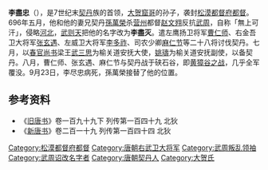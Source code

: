 '''李盡忠'''（{{bd|7世纪|?|696年|9月23日|catIdx=L}}），是7世纪末[[契丹|契丹]]族的首领，[[大贺窟哥|大贺窟哥]]的孙子，袭封[[松漠都督府|松漠都督府]][[都督|都督]]。696年五月，他和他的妻兄契丹[[孫萬榮|孫萬榮]]杀[[营州|营州]]都督[[赵文翙|赵文翙]]反抗[[武周|武周]]，自称「無上可汗」，侵略[[河北|河北]]，[[武则天|武则天]]把他的名字改为'''李盡灭'''。遣左鹰扬卫将军[[曹仁师|曹仁师]]、右金吾卫大将军[[张玄遇|张玄遇]]、左威卫大将军[[李多祚|李多祚]]、司农少卿[[麻仁节|麻仁节]]等二十八将讨伐契丹。七月，以[[礼部|春官]][[尚书|尚书]]梁王[[武三思|武三思]]为榆关道安抚大使，[[姚璹|姚璹]]为榆关道安抚副使，以备契丹。八月，曹仁师、张玄遇、麻仁节与契丹战于硖石谷，即[[黄獐谷之战|黄獐谷之战]]，几乎全军覆没。9月23日，李尽忠病死，孫萬榮接替了他的位置。

==参考资料==
* 《[[旧唐书|旧唐书]]》卷一百九十九下 列传第一百四十九 北狄
* 《[[新唐书|新唐书]]》卷二百一十九 列传第一百四十四 北狄

{{start box}}
{{s-before|[[大贺阿卜固|大贺阿卜固]]}}
{{s-title|[[辽朝君主列表#契丹（松漠都督府都督）|契丹首领]]<br>[[松漠都督府|松漠都督府]][[都督|都督]]<br>{{tsl|ko|무상가한|無上可汗|無上可汗}}|660年－696年}}
{{s-after|[[孫萬榮|孫萬榮]]}}
{{end box}}

{{DEFAULTSORT:L}}
[[Category:松漠都督府都督|Category:松漠都督府都督]]
[[Category:唐朝右武卫大将军|Category:唐朝右武卫大将军]]
[[Category:武周叛乱领袖|Category:武周叛乱领袖]]
[[Category:武周诏改名字者|Category:武周诏改名字者]]
[[Category:唐朝契丹人|Category:唐朝契丹人]]
[[Category:大贺氏|Category:大贺氏]]